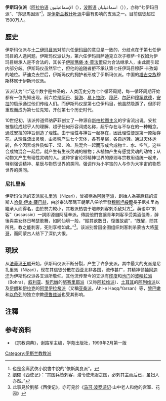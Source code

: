 '''伊斯玛仪派'''（[[阿拉伯语|阿拉伯语]] الإسماعيليون（{{lang|en|al-Ismā‘īliyyūn}}），[[波斯语|波斯语]] اسماعیلیان（{{lang|en|Esmâ‘īliyân}}）），亦称“七伊玛目派”、“亦思馬因派”<ref>也是金庸武俠小說書中說的“依斯美良派”。</ref>，是[[伊斯兰教|伊斯兰教]][[什叶派|什叶派]]中最有影响的支派之一。目前信徒超过1500万人。

== 歷史 ==
伊斯玛仪派与[[十二伊玛目派|十二伊玛目派]]对前六任[[伊玛目|伊玛目]]的意见是一致的，分歧点在于第七任伊玛目的人选问题。伊斯玛仪派认为，第六任伊玛目萨迪克立次子穆萨·卡孜姆为伊玛目继承人是不合法的，其长子[[伊斯瑪儀·本·賈法爾|伊斯瑪儀·本·賈法爾]]应为合法继承人，由此而引起内部分歧。伊斯玛仪虽然早亡，但他的追随者拒不承认第七任伊玛目穆萨·卡孜姆的地位。萨迪克去世后，伊斯玛仪的拥护者形成了伊斯玛仪派。中国的[[塔吉克族|塔吉克族]]穆斯林属于伊斯玛仪派。

该派认为“七”这个数字是神圣的，人类历史分为七个循环周期，每一循环周期开始都有一位先知出现。前六位是[[阿丹|阿丹]]、[[诺亚|努海]]、[[易卜拉欣|易卜拉欣]]、[[摩西|穆萨]]、[[尔萨|尔萨]]和[[穆罕默德|穆罕默德]]，[[安拉|安拉]]的启示通过他们传给人们。而伊斯玛仪是第七位伊玛目，他虽然隐遁了，但即将重现而成为第七位先知，开创第七个历史时代。

10世纪初，该派传道师纳萨菲创立了一种源自[[新柏拉图主义|新柏拉图主义]]的宇宙流出说。安拉被描绘成超乎人的理解、超乎任何形容词或名称，超乎存在与不存在的一种概念。通过安拉的神旨创造了理性。由于理性与神旨一起存在，因此理性便是第一原始存在。从理性流出灵魂，由灵魂产生七个天体，各有星宿，各自运转。通过天体运转，各个因素或性质如干、湿、冷、热混合一起而形成合成物土、水、空气。这些合成物混合一起后，就产生有生长灵魂的植物；从植物产生有感觉灵魂的动物；从动物又产生有理性灵魂的人。这种宇宙论将精神世界的原则与宗教用语统一起来，特别强调精神、星辰与物质世界的类同，强调作为小宇宙的人与作为大宇宙的物质世界的类同。
===尼扎里派===
伊斯玛仪派的支派[[尼扎里派|尼扎里派]]（Nizari），曾被稱為[[阿薩辛派|阿薩辛派]]，創始人為突厥籍的波斯人[[哈桑·萨巴赫|哈桑·伊本·薩巴赫]]，由於奉法蒂瑪王朝第八任哈里發[[穆斯坦綏爾|穆斯坦綏爾]]長子尼扎里為繼承人而得名，由於勢力較小，其教派热衷于培养刺客刺杀敌对方<ref>[[劉郁|劉郁]]《西使记》：“其国兵皆刺客，潜令使未服之国，必刺其主而后已，虽妇人亦然。”</ref>，英语中“刺客”（assassin）一詞即源自阿薩辛派。傳說他們會讓青年刺客享受美酒佳肴，醉後與美女终日琴瑟歌舞，如同仙境一般，“縱其欲數日，復置故處”，“既醒，問其所見，教之能刺客，死則享福如此。”<ref>此事見於劉郁《西使记》，亦可見於《[[馬可·波羅遊記|马可·波罗游记]]·山中老人和他的宫室、花园》</ref>。该派别曾因企图组织刺客刺杀蒙古大將[[蒙哥|蒙哥]]，而同蒙古人结下了深仇大恨。

==現狀==

从[[法蒂玛王朝|法蒂玛王朝]]开始，伊斯玛仪派不断分裂，产生了许多支派。其中最大的支派是尼扎里派（Nizari），现在其信徒分散在西亚北非各国，流传甚广，其精神领袖[[阿迦汗|阿迦汗]]为伊斯玛仪派各支派所敬仰。其他流传至今的支派有[[印度|印度]]和[[也门|也门]]的[[波哈拉派|波哈拉派]]（Bohra），[[叙利亚|叙利亚]]、[[黎巴嫩|黎巴嫩]]的[[努赛里耶派|努赛里耶派]]（又称[[阿拉维派|阿拉维派]]）、[[土耳其|土耳其]]的[[阿列维派|阿列维派]]以及[[伊朗|伊朗]]和[[伊拉克|伊拉克]]的[[阿里伊拉希派|阿里伊拉希派]]（又稱[[亚桑派|亚桑派]]，Ahl-e Haqq/Yarsan）等，[[黎巴嫩|黎巴嫩]]和[[以色列|以色列]]的独立宗教[[德鲁兹派|德鲁兹派]]也受其影响。

== 注釋 ==
{{reflist}}

== 参考资料 ==
{{refbegin}}
*《宗教词典》，谢路军主编，学苑出版社，1999年2月第一版
{{refend}}

[[Category:伊斯兰教教派|Category:伊斯兰教教派]]